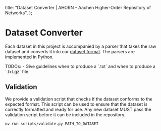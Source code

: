 
  title:
    "Dataset Converter | AHORN - Aachen Higher-Order Repository of Networks",
};

# Dataset Converter

Each dataset in this project is accompanied by a parser that takes the raw dataset and converts it into our [dataset format](/about/format).
The parsers are implemented in Python.

<Alert type="warning">
  TODOs: - Give guidelines when to produce a `.txt` and when to produce a
  `.txt.gz` file.
</Alert>

## Validation

We provide a validation script that checks if the dataset conforms to the expected format.
This script can be used to ensure that the dataset is correctly formatted and ready for use.
Any new dataset MUST pass the validation script before it can be included in the repository.

```bash
uv run scripts/validate.py PATH_TO_DATASET
```
